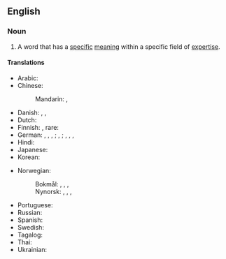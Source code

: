 ==English==

===Noun===
{{en-noun}}

# A word that has a [[specific]] [[meaning]] within a specific field of [[expertise]].

====Translations====
{{trans-top|word that has a specific meaning within a specific field of expertise}}
* Arabic: {{t-needed|ar}}
* Chinese:
*: Mandarin: {{t|cmn|專門術語}}, {{t|cmn|专门术语|tr=zhuānmén shùyǔ}}
* Danish: {{t|da|teknisk udtryk|n}}, {{t|da|fagudtryk|n}}, {{t|da|fagterm|c}}
* Dutch: {{t+|nl|vakterm|n}}
* Finnish: {{t|fi|ammattitermi}}, rare: {{t|fi|ammattisana}}
* German: {{t+|de|Fachausdruck|m}}, {{t+|de|Fachbegriff|m}}, {{t|de|Fachbezeichnung|f}}, {{t+|de|Fachwort|n}}; {{t+|de|Kunstwort|n}}, {{t|de|Kunstausdruck|m}}; {{t+|de|Terminus technicus|m}}, {{t+|de|Terminus|m}}, {{t+|de|Fachterminus|m}}, {{t|de|technischer Ausdruck|m}}
* Hindi: {{t- स्वाधीनता|hi}}
* Japanese: {{t-needed|ja}}
* Korean: {{t-needed|ko}}
{{trans-mid}}
* Norwegian:
*: Bokmål: {{t|nb|faguttrykk|n}}, {{t|nb|fagterm|m}}, {{t|nb|term|m}}, {{t|nb|fagord|n}}
*: Nynorsk: {{t|nn|faguttrykk|n}}, {{t|nn|fagterm|m}}, {{t|nn|term|m}}, {{t|nn|fagord|n}}
* Portuguese: {{t-needed|pt}}
* Russian: {{t|ru|техни́ческий те́рмин|m}}
* Spanish: {{t|es|término técnico|m}}
* Swedish: {{t+|sv|fackterm|c}}
* Tagalog: {{t|tl|aghimuing tawag}}
* Thai: {{t-needed|th}}
* Ukrainian: {{t-needed|uk}}
{{trans-bottom}}